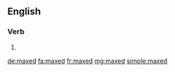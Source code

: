 ==English==

===Verb===
{{head|en}}

# {{en-past of|max}}

[[de:maxed]]
[[fa:maxed]]
[[fr:maxed]]
[[mg:maxed]]
[[simple:maxed]]